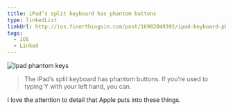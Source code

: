 ```yaml
---
title: iPad’s split keyboard has phantom buttons
type: linkedList
linkUrl: http://ios.finerthingsin.com/post/16982049392/ipad-keyboard-phantom-buttons
tags:
  - iOS
  - Linked
---
```


![Ipad phantom keys](http://appleuserpro.com/assets/uploads/ipad-phantom-keys.jpg "ipad-phantom-keys.jpg")

> The iPad’s split keyboard has phantom buttons. If you’re used to typing Y with your left hand, you can.

I love the attention to detail that Apple puts into these things.

